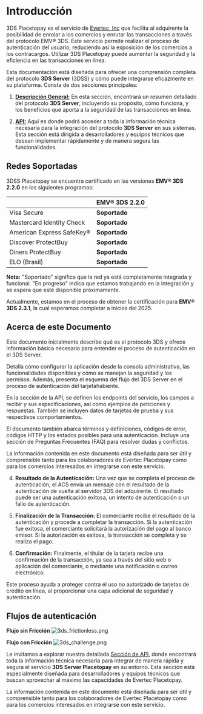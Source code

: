 
<HeroPattern />

# Introducción

3DS Placetopay es el servicio de [Evertec, Inc](https://www.evertecinc.com) que facilita al adquirente la posibilidad de enrolar a los comercios y enrutar las transacciones a través del protocolo EMV® 3DS. Este servicio permite realizar el proceso de autenticación del usuario, reduciendo así la exposición de los comercios a los contracargos. Utilizar 3DS Placetopay puede aumentar la seguridad y la eficiencia en las transacciones en línea.


Esta documentación está diseñada para ofrecer una comprensión completa del protocolo **3DS Server** (3DSS) y cómo puede integrarse eficazmente en su plataforma. Consta de dos secciones principales:

1. **[Descripción General:](/three-d-s-server)** En esta sección, encontrará un resumen detallado del protocolo **3DS Server**, incluyendo su propósito, cómo funciona, y los beneficios que aporta a la seguridad de las transacciones en línea.

2. **[API:](/three-d-s-server/api)** Aquí es donde podrá acceder a toda la información técnica necesaria para la integración del protocolo **3DS Server** en sus sistemas. Esta sección está dirigida a desarrolladores y equipos técnicos que desean implementar rápidamente y de manera segura las funcionalidades.


## Redes Soportadas

3DSS Placetopay se encuentra certificado en las versiones **EMV® 3DS 2.2.0** en los siguientes programas:

|                           | EMV® 3DS 2.2.0 |
|---------------------------|----------------|
| Visa Secure               | **Soportado**  |
| Mastercard Identity Check | **Soportado**  |
| American Express SafeKey® | **Soportado**  |
| Discover ProtectBuy       | **Soportado**  |
| Diners ProtectBuy         | **Soportado**  |
| ELO (Brasil)              | **Soportado**  |
**Nota:** "Soportado" significa que la red ya está completamente integrada y funcional. "En progreso" indica que estamos trabajando en la integración y se espera que esté disponible próximamente.

Actualmente, estamos en el proceso de obtener la certificación para **EMV® 3DS 2.3.1**, la cual esperamos completar a inicios del 2025.

## Acerca de este Documento
Este documento inicialmente describe qué es el protocolo 3DS y ofrece información básica necesaria para entender el proceso de autenticación en el 3DS Server.

Detalla cómo configurar la aplicación desde la consola administrativa, las funcionalidades disponibles y cómo se manejan la seguridad y los permisos. Además, presenta el esquema del flujo del 3DS Server en el proceso de autenticación del tarjetahabiente.

En la sección de la API, se definen los endpoints del servicio, los campos a recibir y sus especificaciones, así como ejemplos de peticiones y respuestas. También se incluyen datos de tarjetas de prueba y sus respectivos comportamientos.

El documento también abarca términos y definiciones, códigos de error, códigos HTTP y los estados posibles para una autenticación. Incluye una sección de Preguntas Frecuentes (FAQ) para resolver dudas y conflictos.

La información contenida en este documento está diseñada para ser útil y comprensible tanto para los colaboradores de Evertec Placetopay como para los comercios interesados en integrarse con este servicio.

4. **Resultado de la Autenticación:** Una vez que se completa el proceso de autenticación, el ACS envía un mensaje con el resultado de la autenticación de vuelta al servidor 3DS del adquirente. El resultado puede ser una autenticación exitosa, un intento de autenticación o un fallo de autenticación.

5. **Finalización de la Transacción:** El comerciante recibe el resultado de la autenticación y procede a completar la transacción. Si la autenticación fue exitosa, el comerciante solicitará la autorización del pago al banco emisor. Si la autorización es exitosa, la transacción se completa y se realiza el pago.

6. **Confirmación:** Finalmente, el titular de la tarjeta recibe una confirmación de la transacción, ya sea a través del sitio web o aplicación del comerciante, o mediante una notificación o correo electrónico.

Este proceso ayuda a proteger contra el uso no autorizado de tarjetas de crédito en línea, al proporcionar una capa adicional de seguridad y autenticación.

## Flujos de autenticación

**Flujo sin Fricción**
![3ds_frictionless.png](/3DS_server/3ds_frictionless.png)

**Flujo con Fricción**
![3ds_challenge.png](/3DS_server/3ds_challenge.png)

Le invitamos a explorar nuestra detallada [Sección de API](/three-d-s-server/api), donde encontrará toda la información técnica necesaria para integrar de manera rápida y segura el servicio **3DS Server Placetopay** en su entorno.
Esta sección está especialmente diseñada para desarrolladores y equipos técnicos que buscan aprovechar al máximo las capacidades de Evertec Placetopay.

La información contenida en este documento está diseñada para ser útil y comprensible tanto para los colaboradores de Evertec Placetopay como para los comercios interesados en integrarse con este servicio.

